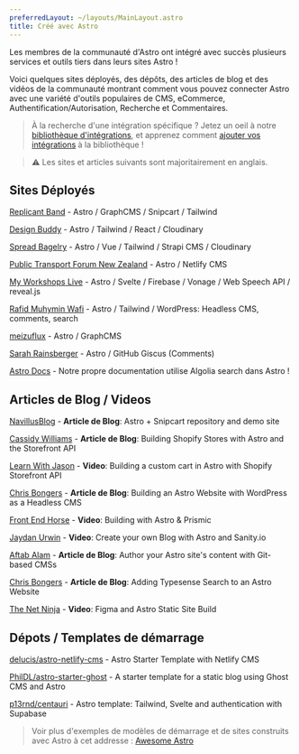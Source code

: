 ```yaml
---
preferredLayout: ~/layouts/MainLayout.astro
title: Créé avec Astro
---
```


Les membres de la communauté d'Astro ont intégré avec succès plusieurs services et outils tiers dans leurs sites Astro !

Voici quelques sites déployés, des dépôts, des articles de blog et des vidéos de la communauté montrant comment vous pouvez connecter Astro avec une variété d'outils populaires de CMS, eCommerce, Authentification/Autorisation, Recherche et Commentaires.

> À la recherche d'une intégration spécifique ? Jetez un oeil à notre [bibliothèque d'intégrations](https://astro.build/integrations/), et apprenez comment [ajouter vos intégrations](/fr/reference/publish-to-npm/#bibliothèque-dintégration) à la bibliothèque !

> ⚠️ Les sites et articles suivants sont majoritairement en anglais.

## Sites Déployés

[Replicant Band](https://replicant.band/) - Astro / GraphCMS / Snipcart / Tailwind

[Design Buddy](https://design-buddy.netlify.app/) - Astro / Tailwind / React / Cloudinary

[Spread Bagelry](https://spreadbagelry.com/) - Astro / Vue / Tailwind / Strapi CMS / Cloudinary

[Public Transport Forum New Zealand](https://publictransportforum.nz/articles) - Astro / Netlify CMS

[My Workshops Live](https://myworkshops.live/) - Astro / Svelte / Firebase / Vonage / Web Speech API / reveal.js

[Rafid Muhymin Wafi](https://softhardsystem.com/) -  Astro / Tailwind / WordPress: Headless CMS, comments, search

[meizuflux](https://meizuflux.com/) - Astro / GraphCMS

[Sarah Rainsberger](https://www.rainsberger.ca/) - Astro / GitHub Giscus (Comments)

[Astro Docs](https://github.com/withastro/docs) - Notre propre documentation utilise Algolia search dans Astro !

## Articles de Blog / Videos

[NavillusBlog](https://navillus.dev/blog/astro-plus-snipcart) - **Article de Blog**: Astro + Snipcart repository and demo site

[Cassidy Williams](https://www.netlify.com/blog/2021/07/23/build-a-modern-shopping-site-with-astro-and-serverless-functions/) - **Article de Blog**: Building Shopify Stores with Astro and the Storefront API

[Learn With Jason](https://youtube.com/watch?v=FJOJmKFngLI) - **Video**: Building a custom cart in Astro with Shopify Storefront API

[Chris Bongers](https://blog.openreplay.com/building-an-astro-website-with-wordpress-as-a-headless-cms) - **Article de Blog**: Building an Astro Website with WordPress as a Headless CMS

[Front End Horse](https://www.youtube.com/watch?v=qFUfuDSLdxM) - **Video**: Building with Astro & Prismic

[Jaydan Urwin](https://www.youtube.com/watch?v=-jAWLTfsSQw) - **Video**: Create your own Blog with Astro and Sanity.io

[Aftab Alam](https://aalam.vercel.app/blog/astro-and-git-cms-netlify) - **Article de Blog**: Author your Astro site's content with Git-based CMSs

[Chris Bongers](https://aviyel.com/post/1006/adding-typesense-search-to-an-astro-static-generated-website) - **Article de Blog**: Adding Typesense Search to an Astro Website

[The Net Ninja](https://www.youtube.com/playlist?list=PL4cUxeGkcC9hZm9NYpd4G-jhoeEk0ls--) - **Video**: Figma and Astro Static Site Build

## Dépots / Templates de démarrage

[delucis/astro-netlify-cms](https://github.com/delucis/astro-netlify-cms/) - Astro Starter Template with Netlify CMS

[PhilDL/astro-starter-ghost](https://github.com/PhilDL/astro-starter-ghost) - A starter template for a static blog using Ghost CMS and Astro

[p13rnd/centauri](https://github.com/p13rnd/centauri) - Astro template: Tailwind, Svelte and authentication with Supabase

> Voir plus d'exemples de modèles de démarrage et de sites construits avec Astro à cet addresse : [Awesome Astro](https://github.com/one-aalam/awesome-astro#%E2%84%B9%EF%B8%8F-repositoriesstarter-kitscomponents)
